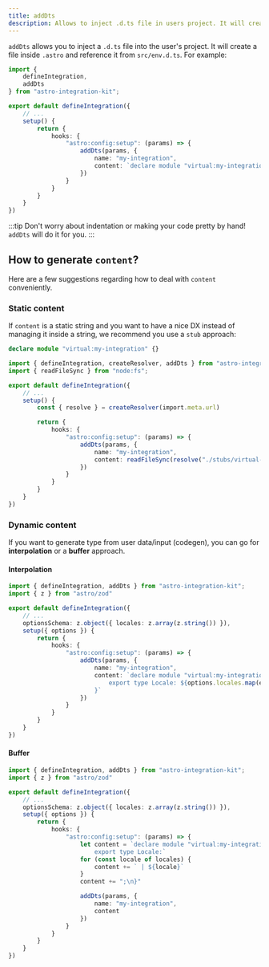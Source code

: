```yaml
---
title: addDts
description: Allows to inject .d.ts file in users project. It will create a file inside `.astro` and reference it from `src/env.d.ts`.
---
```


`addDts` allows you to inject a `.d.ts` file into the user's project. It will
create a file inside `.astro` and reference it from `src/env.d.ts`. For example:

```ts title="my-integration/index.ts" {3,12-15}
import {
    defineIntegration,
    addDts
} from "astro-integration-kit";

export default defineIntegration({
    // ...
    setup() {
        return {
            hooks: {
                "astro:config:setup": (params) => {
                    addDts(params, {
                        name: "my-integration",
                        content: `declare module "virtual:my-integration" {}`
                    })
                }
            }
        }
    }
})
```

:::tip
Don't worry about indentation or making your code pretty by hand! `addDts` will do it for you.
:::

## How to generate `content`?

Here are a few suggestions regarding how to deal with `content` conveniently.

### Static content

If `content` is a static string and you want to have a nice DX instead of managing it inside a string,
we recommend you use a `stub` approach:

```ts title="my-integration/stubs/virtual-import.d.ts"
declare module "virtual:my-integration" {}
```

```ts title="my-integration/index.ts" {2,14}
import { defineIntegration, createResolver, addDts } from "astro-integration-kit";
import { readFileSync } from "node:fs";

export default defineIntegration({
    // ...
    setup() {
        const { resolve } = createResolver(import.meta.url)

        return {
            hooks: {
                "astro:config:setup": (params) => {
                    addDts(params, {
                        name: "my-integration",
                        content: readFileSync(resolve("./stubs/virtual-import.d.ts"), "utf-8")
                    })
                }
            }
        }
    }
})
```

### Dynamic content

If you want to generate type from user data/input (codegen), you can go for **interpolation** or a **buffer** approach.

#### Interpolation

```ts title="my-integration/index.ts" {13-15}
import { defineIntegration, addDts } from "astro-integration-kit";
import { z } from "astro/zod"

export default defineIntegration({
    // ...
    optionsSchema: z.object({ locales: z.array(z.string()) }),
    setup({ options }) {
        return {
            hooks: {
                "astro:config:setup": (params) => {
                    addDts(params, {
                        name: "my-integration",
                        content: `declare module "virtual:my-integration" {
                            export type Locale: ${options.locales.map(e => `"${e}"`).join(" | ")};
                        }`
                    })
                }
            }
        }
    }
})
```

#### Buffer

```ts title="my-integration/index.ts" {11-16,20}
import { defineIntegration, addDts } from "astro-integration-kit";
import { z } from "astro/zod"

export default defineIntegration({
    // ...
    optionsSchema: z.object({ locales: z.array(z.string()) }),
    setup({ options }) {
        return {
            hooks: {
                "astro:config:setup": (params) => {
                    let content = `declare module "virtual:my-integration" {
                        export type Locale:`
                    for (const locale of locales) {
                        content += ` | ${locale}`
                    }
                    content += ";\n}"

                    addDts(params, {
                        name: "my-integration",
                        content
                    })
                }
            }
        }
    }
})
```
